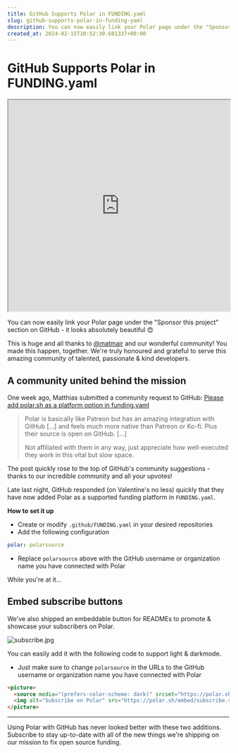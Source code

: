 ```yaml
---
title: GitHub Supports Polar in FUNDING.yaml
slug: github-supports-polar-in-funding-yaml
description: You can now easily link your Polar page under the "Sponsor this project" section on GitHub
created_at: 2024-02-15T10:52:30.601337+00:00
---
```


# GitHub Supports Polar in FUNDING.yaml

<iframe width="100%" height="480" src="https://www.youtube.com/embed/nWAci36HdbQ"></iframe>

You can now easily link your Polar page under the "Sponsor this project" section on GitHub - it looks absolutely beautiful 😍

This is huge and all thanks to [@matmair](https://polar.sh/matmair) and our wonderful community! You made this happen, together. We're truly honoured and grateful to serve this amazing community of talented, passionate & kind developers.

## A community united behind the mission
One week ago, Matthias submitted a community request to GitHub: [Please add polar.sh as a platform option in funding.yaml](https://github.com/orgs/community/discussions/106700)

<blockquote>
Polar is basically like Patreon but has an amazing integration with GitHub [...] and feels much more native than Patreon or Ko-fi. Plus their source is open on GitHub. [...]

Not affiliated with them in any way, just appreciate how well-executed they work in this vital but slow space.
</blockquote>

The post quickly rose to the top of GitHub's community suggestions - thanks to our incredible community and all your upvotes!

Late last night, GitHub responded (on Valentine's no less) quickly that they have now added Polar as a supported funding platform in `FUNDING.yaml`.

**How to set it up**
- Create or modify `.github/FUNDING.yaml` in your desired repositories
- Add the following configuration

```yaml
polar: polarsource
```

- Replace `polarsource` above with the GitHub username or organization name you have connected with Polar

While you're at it...

## Embed subscribe buttons

We've also shipped an embeddable button for READMEs to promote & showcase your subscribers on Polar.

![subscribe.jpg](./subscribe-wUt7n7AftJA01gZGc8UPkUdGQJqa12.jpg)

You can easily add it with the following code to support light & darkmode.
- Just make sure to change `polarsource` in the URLs to the GitHub username or organization name you have connected with Polar

```html
<picture>
  <source media="(prefers-color-scheme: dark)" srcset="https://polar.sh/embed/subscribe.svg?org=polarsource&label=Subscribe&darkmode">
  <img alt="Subscribe on Polar" src="https://polar.sh/embed/subscribe.svg?org=polarsource&label=Subscribe">
</picture>
```

---------

Using Polar with GitHub has never looked better with these two additions. Subscribe to stay up-to-date with all of the new things we're shipping on our mission to fix open source funding.

